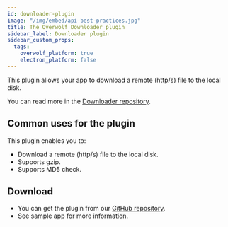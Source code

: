 ```yaml
---
id: downloader-plugin
image: "/img/embed/api-best-practices.jpg"
title: The Overwolf Downloader plugin
sidebar_label: Downloader plugin
sidebar_custom_props:
  tags:
    overwolf_platform: true
    electron_platform: false
---
```



This plugin allows your app to download a remote (http/s) file to the local disk.

You can read  more in the [Downloader repository](https://github.com/overwolf/overwolf-plugins/tree/master/plugins/downloader).

## Common uses for the plugin

This plugin enables you to:

* Download a remote (http/s) file to the local disk.
* Supports gzip.
* Supports MD5 check.

## Download

* You can get the plugin from our [GitHub repository](https://github.com/overwolf/overwolf-plugins/tree/master/plugins/downloader).
* See sample app for more information.

